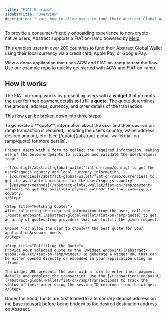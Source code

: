 ```yaml
---
title: "FIAT On-ramp"
sidebarTitle: "Overview"
description: "Learn how to allow users to fund their Abstract Global Wallet with FIAT currencies."
---
```


To provide a consumer-friendly onboarding experience to non-crypto-native users,
Abstract supports a FIAT on-ramp powered by [Meld](https://www.meld.io/). 

This enables users in over 200 countries to fund their Abstract Global Wallet using their local currency via a credit card, Apple Pay, or Google Pay.

<CardGroup cols={2}>
  <Card
        title="FIAT On-ramp Demo Application"
        icon="play"
        href="TODO"
    >
        View a demo application that uses AGW and FIAT on-ramp to test the flow.
    </Card>
    <Card
        title="AGW + FIAT On-ramp Example Repo"
        icon="github"
        href="https://github.com/Abstract-Foundation/examples/tree/main/agw-onramp"
    >
        Use our example repo to quickly get started with AGW and FIAT on-ramp.
    </Card>
</CardGroup>

## How it works

The FIAT on-ramp works by presenting users with a **widget** that prompts the user for their payment details to fulfill a **quote**. The quote determines the amount, address, currency, and other details of the transaction.

This flow can be broken down into three steps:

<Steps>
    <Step title="Collecting User Information">
    To generate a **quote**, information about the user and their desired on-ramp transaction is required, including the user&rsquo;s country, wallet address, desired amount, etc. (see [/quote](/abstract-global-wallet/fiat-on-ramp/quote) for more details).

    Present users with a form to collect the required information, making use of the below endpoints to localize and validate the user&rsquo;s input:

    - [/config](/abstract-global-wallet/fiat-on-ramp/config) to get the user&rsquo;s country and local currency information.
    - [/currencies](/abstract-global-wallet/fiat-on-ramp/currencies) to get the available currencies for the user&rsquo;s country.
    - [/payment-methods](/abstract-global-wallet/fiat-on-ramp/payment-methods) to get the available payment methods for the user&rsquo;s country.
    </Step>

    <Step title="Fetching Quotes">
    After collecting the required information from the user, call the [/quote endpoint](/abstract-global-wallet/fiat-on-ramp/quote) to get an array of quotes from providers that can fulfill the given request.

    Choose *(or allow the user to choose)* the best quote for your application&rsquo;s needs.
    </Step>
    
    <Step title="Fulfilling the Quote">
    Provide your selected quote to the [/widget endpoint](/abstract-global-wallet/fiat-on-ramp/widget) to generate a widget URL that can be either opened directly or embedded in your application using an iframe.

    The widget URL presents the user with a form to enter their payment details and complete the transaction. Use the [/transactions endpoint](/abstract-global-wallet/fiat-on-ramp/transactions) to track the status of their order using the session ID returned from the widget.
    </Step> 

</Steps>

Under the hood, funds are first loaded to a temporary deposit address on the [Base network](https://www.base.org/) before being bridged to the desired destination address on Abstract.

